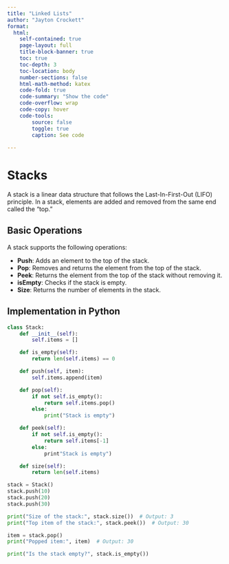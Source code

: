 ```yaml
---
title: "Linked Lists"
author: "Jayton Crockett"
format:
  html:
    self-contained: true
    page-layout: full
    title-block-banner: true
    toc: true
    toc-depth: 3
    toc-location: body
    number-sections: false
    html-math-method: katex
    code-fold: true
    code-summary: "Show the code"
    code-overflow: wrap
    code-copy: hover
    code-tools:
        source: false
        toggle: true
        caption: See code
    
---
```


# Stacks

A stack is a linear data structure that follows the Last-In-First-Out (LIFO) principle. In a stack, elements are added and removed from the same end called the "top."

## Basic Operations

A stack supports the following operations:

- **Push**: Adds an element to the top of the stack.
- **Pop**: Removes and returns the element from the top of the stack.
- **Peek**: Returns the element from the top of the stack without removing it.
- **isEmpty**: Checks if the stack is empty.
- **Size**: Returns the number of elements in the stack.

## Implementation in Python

```python
class Stack:
    def __init__(self):
        self.items = []

    def is_empty(self):
        return len(self.items) == 0

    def push(self, item):
        self.items.append(item)

    def pop(self):
        if not self.is_empty():
            return self.items.pop()
        else:
            print("Stack is empty")

    def peek(self):
        if not self.is_empty():
            return self.items[-1]
        else:
            print"Stack is empty")

    def size(self):
        return len(self.items)
```
```python
stack = Stack()
stack.push(10)
stack.push(20)
stack.push(30)

print("Size of the stack:", stack.size())  # Output: 3
print("Top item of the stack:", stack.peek())  # Output: 30

item = stack.pop()
print("Popped item:", item)  # Output: 30

print("Is the stack empty?", stack.is_empty())
```